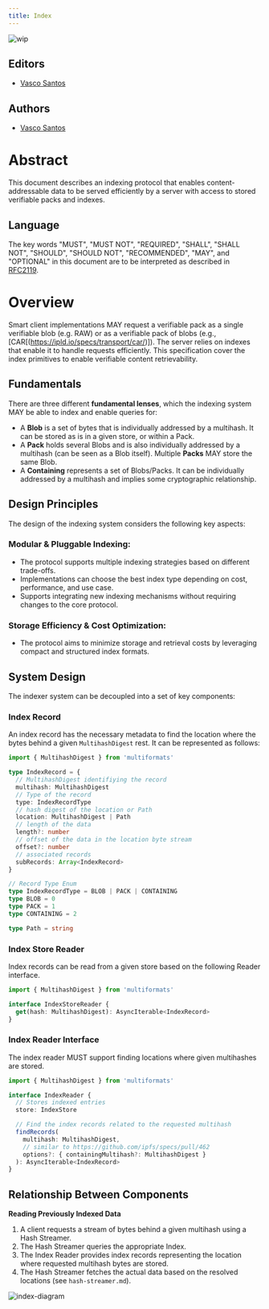 ```yaml
---
title: Index
---
```


![wip](https://img.shields.io/badge/status-wip-orange.svg?style=flat-square)

## Editors

- [Vasco Santos](https://github.com/vasco-santos)

## Authors

- [Vasco Santos](https://github.com/vasco-santos)

# Abstract

This document describes an indexing protocol that enables content-addressable data to be served efficiently by a server with access to stored verifiable packs and indexes.

## Language

The key words "MUST", "MUST NOT", "REQUIRED", "SHALL", "SHALL NOT", "SHOULD", "SHOULD NOT", "RECOMMENDED", "MAY", and "OPTIONAL" in this document are to be interpreted as described in [RFC2119](https://datatracker.ietf.org/doc/html/rfc2119).

# Overview

Smart client implementations MAY request a verifiable pack as a single verifiable blob (e.g. RAW) or as a verifiable pack of blobs (e.g., [CAR[(https://ipld.io/specs/transport/car/)]). The server relies on indexes that enable it to handle requests efficiently. This specification cover the index primitives to enable verifiable content retrievability.

## Fundamentals

There are three different **fundamental lenses**, which the indexing system MAY be able to index and enable queries for:

- A **Blob** is a set of bytes that is individually addressed by a multihash. It can be stored as is in a given store, or within a Pack.
- A **Pack** holds several Blobs and is also individually addressed by a multihash (can be seen as a Blob itself). Multiple **Packs** MAY store the same Blob.
- A **Containing** represents a set of Blobs/Packs. It can be individually addressed by a multihash and implies some cryptographic relationship.

## Design Principles

The design of the indexing system considers the following key aspects:

### Modular & Pluggable Indexing:

- The protocol supports multiple indexing strategies based on different trade-offs.
- Implementations can choose the best index type depending on cost, performance, and use case.
- Supports integrating new indexing mechanisms without requiring changes to the core protocol.

### Storage Efficiency & Cost Optimization:

- The protocol aims to minimize storage and retrieval costs by leveraging compact and structured index formats.

## System Design

The indexer system can be decoupled into a set of key components:

### Index Record

An index record has the necessary metadata to find the location where the bytes behind a given `MultihashDigest` rest. It can be represented as follows:

```ts
import { MultihashDigest } from 'multiformats'

type IndexRecord = {
  // MultihashDigest identifiying the record
  multihash: MultihashDigest
  // Type of the record
  type: IndexRecordType
  // hash digest of the location or Path
  location: MultihashDigest | Path
  // length of the data
  length?: number
  // offset of the data in the location byte stream
  offset?: number
  // associated records
  subRecords: Array<IndexRecord>
}

// Record Type Enum
type IndexRecordType = BLOB | PACK | CONTAINING
type BLOB = 0
type PACK = 1
type CONTAINING = 2

type Path = string
```

### Index Store Reader

Index records can be read from a given store based on the following Reader interface.

```ts
import { MultihashDigest } from 'multiformats'

interface IndexStoreReader {
  get(hash: MultihashDigest): AsyncIterable<IndexRecord>
}
```

### Index Reader Interface

The index reader MUST support finding locations where given multihashes are stored.

```ts
import { MultihashDigest } from 'multiformats'

interface IndexReader {
  // Stores indexed entries
  store: IndexStore

  // Find the index records related to the requested multihash
  findRecords(
    multihash: MultihashDigest,
    // similar to https://github.com/ipfs/specs/pull/462
    options?: { containingMultihash?: MultihashDigest }
  ): AsyncIterable<IndexRecord>
}
```

## Relationship Between Components

**Reading Previously Indexed Data**

1. A client requests a stream of bytes behind a given multihash using a Hash Streamer.
2. The Hash Streamer queries the appropriate Index.
3. The Index Reader provides index records representing the location where requested multihash bytes are stored.
4. The Hash Streamer fetches the actual data based on the resolved locations (see `hash-streamer.md`).

![index-diagram](../../../assets/spec-diagrams/index.png)
